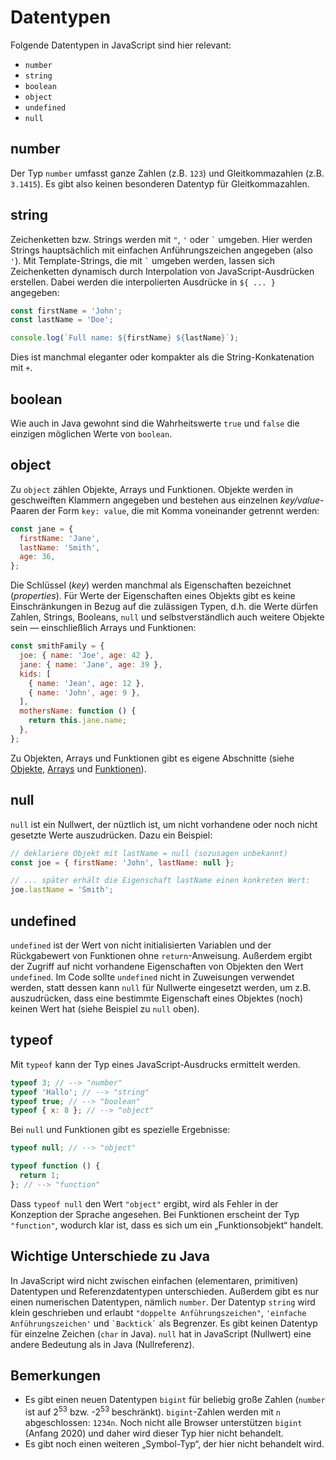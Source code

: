 # Datentypen

Folgende Datentypen in JavaScript sind hier relevant:

- `number`
- `string`
- `boolean`
- `object`
- `undefined`
- `null`

## number

Der Typ `number` umfasst ganze Zahlen (z.B. `123`) und Gleitkommazahlen (z.B. `3.1415`).
Es gibt also keinen besonderen Datentyp für Gleitkommazahlen.

## string

Zeichenketten bzw. Strings werden mit `"`, `'` oder `` ` `` umgeben. Hier werden Strings
hauptsächlich mit einfachen Anführungszeichen angegeben (also `'`). Mit Template-Strings,
die mit `` ` `` umgeben werden, lassen sich Zeichenketten dynamisch durch Interpolation
von JavaScript-Ausdrücken erstellen. Dabei werden die interpolierten Ausdrücke in
`${ ... }` angegeben:

```js
const firstName = 'John';
const lastName = 'Doe';

console.log(`Full name: ${firstName} ${lastName}`);
```

Dies ist manchmal eleganter oder kompakter als die String-Konkatenation mit `+`.

## boolean

Wie auch in Java gewohnt sind die Wahrheitswerte `true` und `false` die einzigen möglichen Werte von `boolean`.

## object

Zu `object` zählen Objekte, Arrays und Funktionen. Objekte werden in geschweiften Klammern
angegeben und bestehen aus einzelnen _key/value_-Paaren der Form `key: value`, die mit Komma
voneinander getrennt werden:

```js
const jane = {
  firstName: 'Jane',
  lastName: 'Smith',
  age: 36,
};
```

Die Schlüssel (_key_) werden manchmal als Eigenschaften bezeichnet (_properties_). Für Werte der
Eigenschaften eines Objekts gibt es keine Einschränkungen in Bezug auf die zulässigen Typen,
d.h. die Werte dürfen Zahlen, Strings, Booleans, `null` und selbstverständlich auch weitere Objekte
sein &mdash; einschließlich Arrays und Funktionen:

```js
const smithFamily = {
  joe: { name: 'Joe', age: 42 },
  jane: { name: 'Jane', age: 39 },
  kids: [
    { name: 'Jean', age: 12 },
    { name: 'John', age: 9 },
  ],
  mothersName: function () {
    return this.jane.name;
  },
};
```

Zu Objekten, Arrays und Funktionen gibt es eigene Abschnitte (siehe [Objekte](../objekte), [Arrays](../arrays) und [Funktionen](../funktionen)).

## null

`null` ist ein Nullwert, der nüztlich ist, um nicht vorhandene oder noch nicht gesetzte Werte
auszudrücken. Dazu ein Beispiel:

```js
// deklariere Objekt mit lastName = null (sozusagen unbekannt)
const joe = { firstName: 'John', lastName: null };

// ... später erhält die Eigenschaft lastName einen konkreten Wert:
joe.lastName = 'Smith';
```

## undefined

`undefined` ist der Wert von nicht initialisierten Variablen und der Rückgabewert
von Funktionen ohne `return`-Anweisung. Außerdem ergibt der Zugriff auf nicht vorhandene Eigenschaften
von Objekten den Wert `undefined`. Im Code sollte `undefined` nicht in Zuweisungen verwendet werden,
statt dessen kann `null` für Nullwerte eingesetzt werden, um z.B. auszudrücken, dass eine bestimmte
Eigenschaft eines Objektes (noch) keinen Wert hat (siehe Beispiel zu `null` oben).

## typeof

Mit `typeof` kann der Typ eines JavaScript-Ausdrucks ermittelt werden.

```js
typeof 3; // --> "number"
typeof 'Hallo'; // --> "string"
typeof true; // --> "boolean"
typeof { x: 8 }; // --> "object"
```

Bei `null` und Funktionen gibt es spezielle Ergebnisse:

```js
typeof null; // --> "object"

typeof function () {
  return 1;
}; // --> "function"
```

Dass `typeof null` den Wert `"object"` ergibt, wird als Fehler in der Konzeption der Sprache angesehen.
Bei Funktionen erscheint der Typ `"function"`, wodurch klar ist, dass es sich um ein „Funktionsobjekt“ handelt.

## Wichtige Unterschiede zu Java

In JavaScript wird nicht zwischen einfachen (elementaren, primitiven) Datentypen
und Referenzdatentypen unterschieden. Außerdem gibt es nur einen numerischen Datentypen,
nämlich `number`. Der Datentyp `string` wird klein geschrieben und erlaubt `"doppelte Anführungszeichen"`,
`'einfache Anführungszeichen'` und `` `Backtick` `` als Begrenzer. Es gibt keinen Datentyp für
einzelne Zeichen (`char` in Java). `null` hat in JavaScript (Nullwert) eine andere Bedeutung als
in Java (Nullreferenz).

## Bemerkungen

- Es gibt einen neuen Datentypen `bigint` für beliebig große Zahlen (`number` ist auf 2<sup>53</sup> bzw. -2<sup>53</sup> beschränkt). `bigint`-Zahlen werden mit `n` abgeschlossen: `1234n`. Noch nicht alle Browser unterstützen `bigint` (Anfang 2020) und daher wird dieser Typ hier nicht behandelt.
- Es gibt noch einen weiteren „Symbol-Typ“, der hier nicht behandelt wird.
